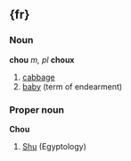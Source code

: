 =={fr}==
===Noun===
'''chou''' ''m, pl'' '''choux'''
#[[cabbage]]
#[[baby]] (term of endearment)
===Proper noun===
'''Chou'''
#[[Shu]] (Egyptology)